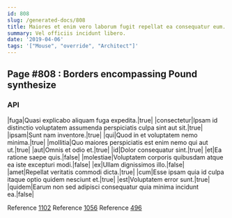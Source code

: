 ```yaml
---
id: 808
slug: /generated-docs/808
title: Maiores et enim vero laborum fugit repellat ea consequatur eum.
summary: Vel officiis incidunt libero.
date: '2019-04-06'
tags: '["Mouse", "override", "Architect"]'
---
```


## Page #808 : Borders encompassing Pound synthesize
### API

|fuga|Quasi explicabo aliquam fuga expedita.|true|
|consectetur|Ipsam id distinctio voluptatem assumenda perspiciatis culpa sint aut sit.|true|
|ipsam|Sunt nam inventore.|true|
|qui|Quod in et voluptatem nemo minima.|true|
|mollitia|Quo maiores perspiciatis est enim nemo qui aut ut.|true|
|aut|Omnis et odio et.|true|
|id|Dolor consequatur sint.|true|
|et|Ea ratione saepe quis.|false|
|molestiae|Voluptatem corporis quibusdam atque ea iste excepturi modi.|false|
|ex|Ullam dignissimos illo.|false|
|amet|Repellat veritatis commodi dicta.|true|
|cum|Esse ipsam quia id culpa itaque optio quidem nesciunt et.|true|
|est|Voluptatem error sunt.|true|
|quidem|Earum non sed adipisci consequatur quia minima incidunt ea.|false|

Reference [1102](/1102)
Reference [1056](/1056)
Reference [496](/496)



